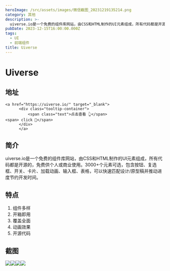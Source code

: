 ```yaml
---
heroImage: /src/assets/images/微信截图_20231219135214.png
category: 其他
description: >-
  uiverse.io是一个免费的组件库网站，由CSS和HTML制作的UI元素组成，所有代码都是开源的，免费供个人或商业使用。3000+个元素可选，包含按钮、复选框、开关、卡片、加载动画、输入框、表格，可以快速匹配设计/原型稿并推动进度节约开发时间。
pubDate: 2023-12-15T16:00:00.000Z
tags:
  - UI
  - 前端组件
title: Uiverse
---
```


# Uiverse

## 地址

    <a href="https://uiverse.io/" target="_blank">
          <div class="tooltip-container">
              <span class="text">点击查看 👆</span>
    <span> click 👋</span>
          </div>
          </a>

## 简介

uiverse.io是一个免费的组件库网站，由CSS和HTML制作的UI元素组成，所有代码都是开源的，免费供个人或商业使用。3000+个元素可选，包含按钮、复选框、开关、卡片、加载动画、输入框、表格，可以快速匹配设计/原型稿并推动进度节约开发时间。

## 特点

1. 组件多样
2. 开箱即用
3. 覆盖全面
4. 动画效果
5. 开源代码

## 截图

![](/src/assets/images/微信截图_20231219135258.png)![](/src/assets/images/微信截图_20231219135305.png)![](/src/assets/images/微信截图_20231219135310.png)![](/src/assets/images/微信截图_20231219135318.png)
